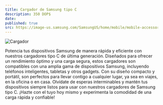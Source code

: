 ```yaml
---
title: Cargador de Samsung tipo C
description: 350 DOP$
date: 
published: true
src: https://image-us.samsung.com/SamsungUS/home/mobile/mobile-accessories/pdp/ep-ta315cwegus/features/epta315cwegus-gallery1-0809-feature.jpg?$feature-benefit-jpg$
---
```

![Cargador](https://image-us.samsung.com/SamsungUS/home/mobile/mobile-accessories/pdp/ep-ta315cwegus/features/epta315cwegus-gallery1-0809-feature.jpg?$feature-benefit-jpg$)

Potencia tus dispositivos Samsung de manera rápida y eficiente con nuestros cargadores tipo C de última generación. Diseñados para ofrecer un rendimiento óptimo y una carga segura, estos cargadores son compatibles con una amplia gama de dispositivos Samsung, incluyendo teléfonos inteligentes, tabletas y otros gadgets. Con su diseño compacto y portátil, son perfectos para llevar contigo a cualquier lugar, ya sea en viajes, en la oficina o en casa. Olvídate de esperas interminables y mantén tus dispositivos siempre listos para usar con nuestros cargadores de Samsung tipo C. ¡Hazte con el tuyo hoy mismo y experimenta la comodidad de una carga rápida y confiable!